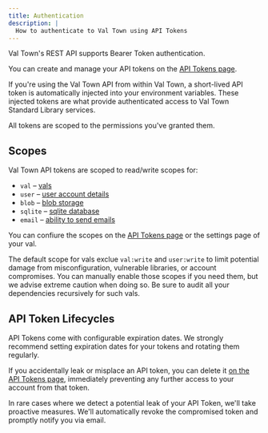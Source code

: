 ```yaml
---
title: Authentication
description: |
  How to authenticate to Val Town using API Tokens
---
```


Val Town's REST API supports Bearer Token authentication.

You can create and manage your API tokens on the [API Tokens page](https://www.val.town/settings/api).

If you're using the Val Town API from within Val Town, a short-lived API token is automatically injected into your environment variables. These injected tokens are what provide authenticated access to Val Town Standard Library services.

All tokens are scoped to the permissions you've granted them.

## Scopes

Val Town API tokens are scoped to read/write scopes for:

- `val` – [vals](https://docs.val.town/openapi#tag/vals)
- `user` – [user account details](https://docs.val.town/openapi#tag/me)
- `blob` – [blob storage](https://docs.val.town/openapi#tag/blobs)
- `sqlite` – [sqlite database](https://docs.val.town/openapi#tag/sqlite)
- `email` – [ability to send emails](https://docs.val.town/openapi#tag/emails)

You can confiure the scopes on the [API Tokens page](https://www.val.town/settings/api) or the settings page of your val.

The default scope for vals exclue `val:write` and `user:write`
to limit potential damage from
misconfiguration, vulnerable libraries, or account compromises. You can
manually enable those scopes if you need them, but we advise extreme
caution when doing so. Be sure to audit all your dependencies recursively
for such vals.

## API Token Lifecycles

API Tokens come with configurable expiration dates. We strongly recommend
setting expiration dates for your tokens and rotating them regularly.

If you accidentally leak or misplace an API token, you can delete it [on the API
Tokens page](https://www.val.town/settings/api), immediately preventing any
further access to your account from that token.

In rare cases where we detect a potential leak of your API Token, we'll take
proactive measures. We'll automatically revoke the compromised token and
promptly notify you via email.

